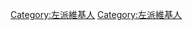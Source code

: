 {{Userbox
  |id= {{lang-en|[[File:Reforma Universitaria.jpg|50px]]}}
  |id-c= #FFFFFF
  |info= 這個用戶是'''[[左派]]'''。
  |info-c= lightgreen
  |info-s= 9
  |border-c= black
}}

<includeonly>[[Category:左派維基人]]</includeonly>
<noinclude>
[[Category:左派維基人]]
</noinclude>